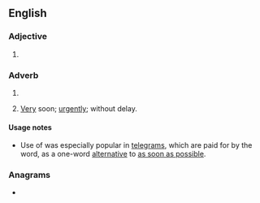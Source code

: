 ==English==

===Adjective===
{{head|en|superlative adjective}}

# {{en-superlative of|soon}}

===Adverb===
{{head|en|superlative adverb}}

# {{en-superlative of|soon}}
# {{lb|en|informal}} [[very|Very]] soon; [[urgently]]; without delay.
#: {{usex|en|send money '''soonest'''}}
#: {{usex|en|I don't know for sure, the '''soonest''' I can know is later this evening.}}

====Usage notes====
* {{sense|very soon}} Use of {{m|en||soonest}} was especially popular in [[telegram]]s, which are paid for by the word, as a one-word [[alternative]] to [[as soon as possible]].

===Anagrams===
* {{anagrams|en|a=enoosst|osteons|sootens}}